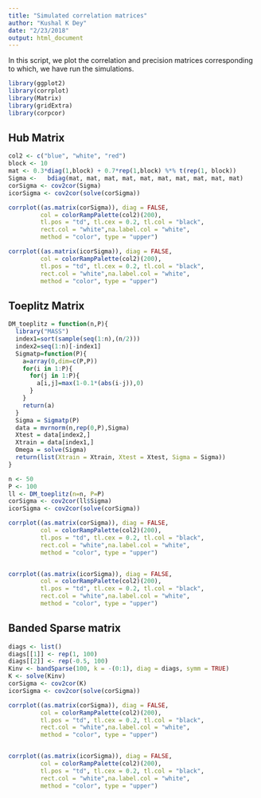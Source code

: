 ```yaml
---
title: "Simulated correlation matrices"
author: "Kushal K Dey"
date: "2/23/2018"
output: html_document
---
```


In this script, we plot the correlation and precision matrices corresponding to which, we have
run the simulations.

```r
library(ggplot2)
library(corrplot)
library(Matrix)
library(gridExtra)
library(corpcor)
```

## Hub Matrix


```r
col2 <- c("blue", "white", "red")
block <- 10
mat <- 0.3*diag(1,block) + 0.7*rep(1,block) %*% t(rep(1, block))
Sigma <-   bdiag(mat, mat, mat, mat, mat, mat, mat, mat, mat, mat)
corSigma <- cov2cor(Sigma)
icorSigma <- cov2cor(solve(corSigma))
```

```r
corrplot((as.matrix(corSigma)), diag = FALSE,
         col = colorRampPalette(col2)(200),
         tl.pos = "td", tl.cex = 0.2, tl.col = "black",
         rect.col = "white",na.label.col = "white",
         method = "color", type = "upper")

corrplot((as.matrix(icorSigma)), diag = FALSE,
         col = colorRampPalette(col2)(200),
         tl.pos = "td", tl.cex = 0.2, tl.col = "black",
         rect.col = "white",na.label.col = "white",
         method = "color", type = "upper")

```

## Toeplitz Matrix

```r
DM_toeplitz = function(n,P){
  library("MASS")
  index1=sort(sample(seq(1:n),(n/2)))
  index2=seq(1:n)[-index1]
  Sigmatp=function(P){
    a=array(0,dim=c(P,P))
    for(i in 1:P){
      for(j in 1:P){
        a[i,j]=max(1-0.1*(abs(i-j)),0)
      }
    }
    return(a)
  }
  Sigma = Sigmatp(P)
  data = mvrnorm(n,rep(0,P),Sigma)
  Xtest = data[index2,]
  Xtrain = data[index1,]
  Omega = solve(Sigma)
  return(list(Xtrain = Xtrain, Xtest = Xtest, Sigma = Sigma))
}

n <- 50
P <- 100
ll <- DM_toeplitz(n=n, P=P)
corSigma <- cov2cor(ll$Sigma)
icorSigma <- cov2cor(solve(corSigma))
```

```r
corrplot((as.matrix(corSigma)), diag = FALSE,
         col = colorRampPalette(col2)(200),
         tl.pos = "td", tl.cex = 0.2, tl.col = "black",
         rect.col = "white",na.label.col = "white",
         method = "color", type = "upper")


corrplot((as.matrix(icorSigma)), diag = FALSE,
         col = colorRampPalette(col2)(200),
         tl.pos = "td", tl.cex = 0.2, tl.col = "black",
         rect.col = "white",na.label.col = "white",
         method = "color", type = "upper")


```

## Banded Sparse matrix

```r
diags <- list()
diags[[1]] <- rep(1, 100)
diags[[2]] <- rep(-0.5, 100)
Kinv <- bandSparse(100, k = -(0:1), diag = diags, symm = TRUE)
K <- solve(Kinv)
corSigma <- cov2cor(K)
icorSigma <- cov2cor(solve(corSigma))
```


```r
corrplot((as.matrix(corSigma)), diag = FALSE,
         col = colorRampPalette(col2)(200),
         tl.pos = "td", tl.cex = 0.2, tl.col = "black",
         rect.col = "white",na.label.col = "white",
         method = "color", type = "upper")


corrplot((as.matrix(icorSigma)), diag = FALSE,
         col = colorRampPalette(col2)(200),
         tl.pos = "td", tl.cex = 0.2, tl.col = "black",
         rect.col = "white",na.label.col = "white",
         method = "color", type = "upper")

```
